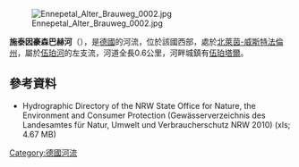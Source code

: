 {{Onesource|time=2020-08-14T04:44:55+00:00}}
{{Coord|51|14|53.4|N|7|17|47.7|E|display=title}}
[[Image:Ennepetal_Alter_Brauweg_0002.jpg|right]]

'''施泰因豪森巴赫河'''（{{lang-de|Steinhauser Bach}}），是[[德國|德國]]的河流，位於該國西部，處於[[北萊茵-威斯特法倫州|北萊茵-威斯特法倫州]]，屬於[[伍珀河|伍珀河]]的左支流，河道全長0.6公里，河畔城鎮有[[伍珀塔爾|伍珀塔爾]]。

==參考資料==
* Hydrographic Directory of the NRW State Office for Nature, the Environment and Consumer Protection (Gewässerverzeichnis des Landesamtes für Natur, Umwelt und Verbraucherschutz NRW 2010) (xls; 4.67 MB)

{{Germany-geo-stub}}
[[Category:德國河流|Category:德國河流]]